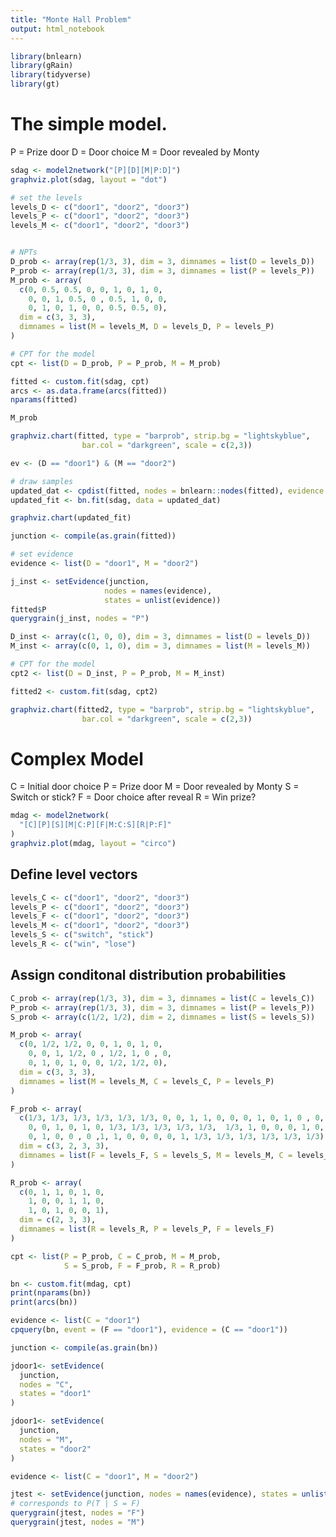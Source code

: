 ```yaml
---
title: "Monte Hall Problem"
output: html_notebook
---
```



```r
library(bnlearn)
library(gRain)
library(tidyverse)
library(gt)
```
# The simple model.
P = Prize door
D = Door choice
M = Door revealed by Monty
```r
sdag <- model2network("[P][D][M|P:D]")
graphviz.plot(sdag, layout = "dot")
```

```r
# set the levels 
levels_D <- c("door1", "door2", "door3")
levels_P <- c("door1", "door2", "door3")
levels_M <- c("door1", "door2", "door3")


# NPTs
D_prob <- array(rep(1/3, 3), dim = 3, dimnames = list(D = levels_D))
P_prob <- array(rep(1/3, 3), dim = 3, dimnames = list(P = levels_P))
M_prob <- array(
  c(0, 0.5, 0.5, 0, 0, 1, 0, 1, 0, 
    0, 0, 1, 0.5, 0 , 0.5, 1, 0, 0, 
    0, 1, 0, 1, 0, 0, 0.5, 0.5, 0),
  dim = c(3, 3, 3),
  dimnames = list(M = levels_M, D = levels_D, P = levels_P)
)

# CPT for the model
cpt <- list(D = D_prob, P = P_prob, M = M_prob)

fitted <- custom.fit(sdag, cpt)
arcs <- as.data.frame(arcs(fitted))
nparams(fitted)
```
```r
M_prob
```


```r
graphviz.chart(fitted, type = "barprob", strip.bg = "lightskyblue", 
                bar.col = "darkgreen", scale = c(2,3))
```   
```r
ev <- (D == "door1") & (M == "door2")

# draw samples
updated_dat <- cpdist(fitted, nodes = bnlearn::nodes(fitted), evidence = ev)
updated_fit <- bn.fit(sdag, data = updated_dat)

graphviz.chart(updated_fit)

```




```r
junction <- compile(as.grain(fitted))

# set evidence
evidence <- list(D = "door1", M = "door2")

j_inst <- setEvidence(junction, 
                     nodes = names(evidence), 
                     states = unlist(evidence))
fitted$P
querygrain(j_inst, nodes = "P")

```

```r
D_inst <- array(c(1, 0, 0), dim = 3, dimnames = list(D = levels_D))
M_inst <- array(c(0, 1, 0), dim = 3, dimnames = list(M = levels_M))

# CPT for the model
cpt2 <- list(D = D_inst, P = P_prob, M = M_inst)

fitted2 <- custom.fit(sdag, cpt2)

graphviz.chart(fitted2, type = "barprob", strip.bg = "lightskyblue", 
                bar.col = "darkgreen", scale = c(2,3))
```


# Complex Model

C = Initial door choice
P = Prize door
M = Door revealed by Monty
S = Switch or stick?
F = Door choice after reveal
R = Win prize?
```r
mdag <- model2network(
  "[C][P][S][M|C:P][F|M:C:S][R|P:F]"
)  
graphviz.plot(mdag, layout = "circo")

```
## Define level vectors
```r

levels_C <- c("door1", "door2", "door3")
levels_P <- c("door1", "door2", "door3")
levels_F <- c("door1", "door2", "door3")
levels_M <- c("door1", "door2", "door3")
levels_S <- c("switch", "stick")
levels_R <- c("win", "lose")

```

## Assign conditonal distribution probabilities
```r

C_prob <- array(rep(1/3, 3), dim = 3, dimnames = list(C = levels_C))
P_prob <- array(rep(1/3, 3), dim = 3, dimnames = list(P = levels_P))
S_prob <- array(c(1/2, 1/2), dim = 2, dimnames = list(S = levels_S))

M_prob <- array(
  c(0, 1/2, 1/2, 0, 0, 1, 0, 1, 0,
    0, 0, 1, 1/2, 0 , 1/2, 1, 0 , 0,
    0, 1, 0, 1, 0, 0, 1/2, 1/2, 0), 
  dim = c(3, 3, 3), 
  dimnames = list(M = levels_M, C = levels_C, P = levels_P)
)

F_prob <- array(
  c(1/3, 1/3, 1/3, 1/3, 1/3, 1/3, 0, 0, 1, 1, 0, 0, 0, 1, 0, 1, 0 , 0,
    0, 0, 1, 0, 1, 0, 1/3, 1/3, 1/3, 1/3, 1/3,  1/3, 1, 0, 0, 0, 1, 0,
    0, 1, 0, 0 , 0 ,1, 1, 0, 0, 0, 0, 1, 1/3, 1/3, 1/3, 1/3, 1/3, 1/3),
  dim = c(3, 2, 3, 3),
  dimnames = list(F = levels_F, S = levels_S, M = levels_M, C = levels_C)
)

R_prob <- array(
  c(0, 1, 1, 0, 1, 0,
    1, 0, 0, 1, 1, 0, 
    1, 0, 1, 0, 0, 1),
  dim = c(2, 3, 3),
  dimnames = list(R = levels_R, P = levels_P, F = levels_F)
)
```

```r
cpt <- list(P = P_prob, C = C_prob, M = M_prob,
            S = S_prob, F = F_prob, R = R_prob)

bn <- custom.fit(mdag, cpt)
print(nparams(bn))
print(arcs(bn))
```

```r
evidence <- list(C = "door1")
cpquery(bn, event = (F == "door1"), evidence = (C == "door1"))
```

```r
junction <- compile(as.grain(bn))

jdoor1<- setEvidence(
  junction, 
  nodes = "C",
  states = "door1"
)

jdoor1<- setEvidence(
  junction, 
  nodes = "M",
  states = "door2"
)

evidence <- list(C = "door1", M = "door2")

jtest <- setEvidence(junction, nodes = names(evidence), states = unlist(evidence))
# corresponds to P(T | S = F)
querygrain(jtest, nodes = "F")
querygrain(jtest, nodes = "M")
```

